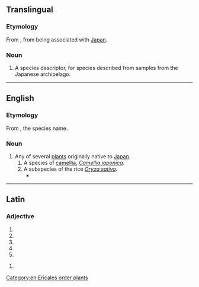 {{also|Japonica}}

==Translingual==

===Etymology===
From {{bor|mul|la|japonica|gloss=japonicus}}, from being associated with [[Japan]].

===Noun===
{{head|mul|noun}}

# A species descriptor, for species described from samples from the Japanese archipelago.

----

==English==

===Etymology===
From {{bor|en|mul|japonica}}, the species name.

===Noun===
{{en-noun}}

# Any of several [[plant]]s originally native to [[Japan]].
## A species of [[camellia]], ''[[Camellia japonica]]''.
## A subspecies of the rice ''[[Oryza sativa]]''.
##* {{quote-book|title=Rice Genetics: Proceedings of the International Rice Genetics Symposium, 27-31 May 1985|publisher=International Rice Research Institute|year=1986|passage=The isograms were typical of differences between two subspecies but also of those between different lines of '''japonicas''' or indicas.}}

[[Category:en:Ericales order plants]]

----

==Latin==

===Adjective===
{{la-adj-form|japonica}}

# {{inflection of|japonicus||nom|f|s|lang=la}}
# {{inflection of|japonicus||nom|n|p|lang=la}}
# {{inflection of|japonicus||acc|n|p|lang=la}}
# {{inflection of|japonicus||voc|f|s|lang=la}}
# {{inflection of|japonicus||voc|n|p|lang=la}}

{{la-adj-form|japonicā}}

# {{inflection of|japonicus||abl|f|s|lang=la}}
